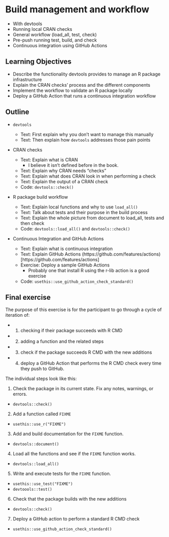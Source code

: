# Build management and workflow {#build-management}

- With devtools
- Running local CRAN checks
- General workflow (load_all, test, check)
- Pre-push running test, build, and check
- Continuous integration using GitHub Actions

## Learning Objectives 

* Describe the functionality devtools provides to manage an R package infrastructure
* Explain the CRAN checks' process and the different components
* Implement the workflow to validate an R package locally
* Deploy a GitHub Action that runs a continuous integration workflow

## Outline

* `devtools`

    * Text: First explain why you don't want to manage this manually
    * Text: Then explain how `devtools` addresses those pain points

* CRAN checks 

    * Text: Explain what is CRAN
        * I believe it isn't defined before in the book.
    * Text: Explain why CRAN needs "checks"
    * Text: Explain what does CRAN look in when performing a check
    * Text: Explain the output of a CRAN check
    * Code: `devtools::check()`

* R package build workflow

    * Text: Explain local functions and why to use `load_all()`
    * Text: Talk about tests and their purpose in the build process
    * Text: Explain the whole picture from document to load_all, tests and then check
    * Code: `devtools::load_all()` and `devtools::check()`

* Continuous Integration and GitHub Actions

    * Text: Explain what is continuous integration
    * Text: Explain GitHub Actions (https://github.com/features/actions)[https://github.com/features/actions]
    * Exercise: Deploy a sample GitHub Actions
      * Probably one that install R using the r-lib action is a good exercise
    * Code: `usethis::use_github_action_check_standard()`

## Final exercise

The purpose of this exercise is for the participant to go through a cycle of iteration of:

- 1) checking if their package succeeds with R CMD
- 2) adding a function and the related steps
- 3) check if the package succeeds R CMD with the new additions
- 4) deploy a GitHub Action that performs the R CMD check every time they push to GitHub. 

The individual steps look like this:

<!-- COMMENT: Include check() after each step? -->

1. Check the package in its current state. Fix any notes, warnings, or errors.
  - `devtools::check()`
2. Add a function called `FIXME`
  - `usethis::use_r("FIXME")`
3. Add and build documentation for the `FIXME` function.
  - `devtools::document()`
4. Load all the functions and see if the `FIXME` function works.
  - `devtools::load_all()` 
5. Write and execute tests for the `FIXME` function.
  - `usethis::use_test("FIXME")`
  - `devtoools::test()`
6. Check that the package builds with the new additions
  - `devtools::check()`
7. Deploy a GitHub action to perform a standard R CMD check
  - `usethis::use_github_action_check_standard()`
